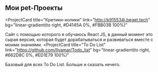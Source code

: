 ## Мои pet-Проекты

<ProjectCard
  title="Кретики-нолики"
  link="http://k915534i.beget.tech"
  bg="linear-gradient(to right, #D4145A 0%, #FBB03B 100%)"
>
  Сайт с помощью которого я обучаюсь React JS, в данный момент это сырая версия, которая будет дорабатываться
  и развиваться вместе с моими знаниями.
</ProjectCard>
<ProjectCard
  title="To Do List"
  link="https://github.com/Ilvamar/Todo_list"
  bg="linear-gradient(to right, #662D8C 0%, #ED1E79 100%)"
>
  Базовый для всех To Do List. Больше и сказать нечего.
</ProjectCard>
